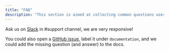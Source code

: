 ```yaml
---
title: "FAQ"
description: "This section is aimed at collecting common questions users have to provide documented answers."
---
```



<ChangeElementarySchema />

<Schema />

<WhichTests />

<Permissions />

<DbtCloud />

<Cost />


<Accordion title="My question is not listed here">

Ask us on [Slack](https://join.slack.com/t/elementary-community/shared_invite/zt-uehfrq2f-zXeVTtXrjYRbdE_V6xq4Rg) in #support channel, we are very responsive!
  
You could also open a [GitHub issue](https://github.com/elementary-data/elementary/issues/new), label it under `documentation`, and we could add the missing question (and answer) to the docs. 

</Accordion>
